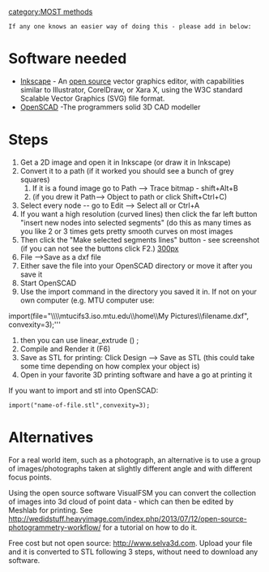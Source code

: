 {{MOST}}
[[category:MOST methods]]
 If any one knows an easier way of doing this - please add in below:

= Software needed =
* [http://inkscape.org/ Inkscape] - An [[open source]] vector graphics editor, with capabilities similar to Illustrator, CorelDraw, or Xara X, using the W3C standard Scalable Vector Graphics (SVG) file format.
* [http://www.openscad.org/ OpenSCAD] -The programmers solid 3D CAD modeller

= Steps =
# Get a 2D image and open it in Inkscape (or draw it in Inkscape)
# Convert it to a path (if it worked you should see a bunch of grey squares)
## If it is a found image go to Path --> Trace bitmap - shift+Alt+B
## (if you drew it Path--> Object to path or click Shift+Ctrl+C)
# Select every node -- go to Edit --> Select all or Ctrl+A
# If you want a high resolution (curved lines) then click the far left button "insert new nodes into selected segments" (do this as many times as you like 2 or 3 times gets pretty smooth curves on most images
# Then click the "Make selected segments lines" button - see screenshot (if you can not see the buttons click F2.) [[image:inkscape-mtu.jpg|300px]]
# File -->Save as a dxf file
# Either save the file into your OpenSCAD directory or move it after you save it
# Start OpenSCAD
#  Use the import command in the directory you saved it in. If not on your own computer (e.g. MTU computer use:
import(file="\\\\mtucifs3.iso.mtu.edu\\home\\My Pictures\\filename.dxf", convexity=3);'''
# then you can use linear_extrude () ;
# Compile and Render it (F6)
# Save as STL for printing: Click Design --> Save as STL (this could take some time depending on how complex your object is)
# Open in your favorite 3D printing software and have a go at printing it


If you want to import and stl into OpenSCAD: 
 import("name-of-file.stl",convexity=3);

= Alternatives =

For a real world item, such as a photograph, an alternative is to use a group of images/photographs taken at slightly different angle and with different focus points.

Using the open source software VisualFSM you can convert the collection of images into 3d cloud of point data - which can then be edited by Meshlab for printing.
See http://wedidstuff.heavyimage.com/index.php/2013/07/12/open-source-photogrammetry-workflow/ for a tutorial on how to do it.

Free cost but not open source: http://www.selva3d.com. Upload your file and it is converted to STL following 3 steps, without need to download any software.